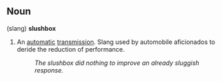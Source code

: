 ==Noun== (slang)
'''slushbox'''

#An [[automatic]] [[transmission]]. Slang used by automobile aficionados to deride the reduction of performance.
#:''The slushbox did nothing to improve an already sluggish response.''